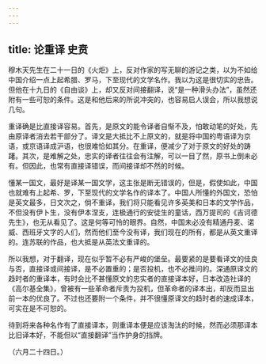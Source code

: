 ```yaml
---
---
---
```

title: 论重译 史贲
---



穆木天先生在二十一日的《火炬》上，反对作家的写无聊的游记之类，以为不如给中国介绍一点上起希腊、罗马，下至现代的文学名作。我以为这是很切实的忠告。但他在十九日的《自由谈》上，却又反对间接翻译，说“是一种滑头办法”，虽然还附有一些可恕的条件。这是和他后来的所说冲突的，也容易启人误会，所以我想说几句。

重译确是比直接译容易。首先，是原文的能令译者自惭不及，怕敢动笔的好处，先由原译者消去若干部分了。译文是大抵比不上原文的，就是将中国的粤语译为京语，或京语译成沪语，也很难恰如其分。在重译，便减少了对于原文的好处的踌躇。其次，是难解之处，忠实的译者往往会有注解，可以一目了然，原书上倒未必有。但因此，也常有直接译错误，而间接译却不然的时候。

懂某一国文，最好是译某一国文学，这主张是断无错误的，但是，假使如此，中国也就难有上起希、罗，下至现代的文学名作的译本了。中国人所懂的外国文，恐怕是英文最多，日文次之，倘不重译，我们将只能看见许多英美和日本的文学作品，不但没有伊卜生，没有伊本涅支，连极通行的安徒生的童话，西万提司的《吉诃德先生》，也无从看见了。这是何等可怜的眼界。自然，中国未必没有精通丹麦、诺威、西班牙文字的人们，然而他们至今没有译，我们现在的所有，都是从英文重译的。连苏联的作品，也大抵是从英法文重译的。

所以我想，对于翻译，现在似乎暂不必有严峻的堡垒。最要紧的是要看译文的佳良与否，直接译或间接译，是不必置重的；是否投机，也不必推问的。深通原译文的趋时者的重译本，有时会比不甚懂原文的忠实者的直接译本好，日本改造社译的《高尔基全集》，曾被有一些革命者斥责为投机，但革命者的译本出，却反而显出前一本的优良了。不过也还要附一个条件，并不很懂原译文的趋时者的速成译本，可实在是不可恕的。

待到将来各种名作有了直接译本，则重译本便是应该淘汰的时候，然而必须那译本比旧译本好，不能但以“直接翻译”当作护身的挡牌。

（六月二十四日。）